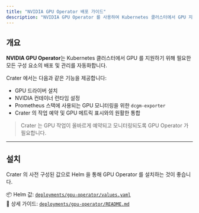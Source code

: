 ```yaml
---
title: "NVIDIA GPU Operator 배포 가이드"
description: "NVIDIA GPU Operator 를 사용하여 Kubernetes 클러스터에서 GPU 지원을 활성화하고 Crater 와 통합합니다."
---
```


## 개요

**NVIDIA GPU Operator**는 Kubernetes 클러스터에서 GPU 를 지원하기 위해 필요한 모든 구성 요소의 배포 및 관리를 자동화합니다.

Crater 에서는 다음과 같은 기능을 제공합니다:

- GPU 드라이버 설치  
- NVIDIA 컨테이너 런타임 설정  
- Prometheus 스택에 사용되는 GPU 모니터링을 위한 `dcgm-exporter`  
- Crater 의 작업 예약 및 GPU 메트릭 표시와의 원활한 통합

> Crater 는 GPU 작업이 올바르게 예약되고 모니터링되도록 GPU Operator 가 필요합니다.

---

## 설치

Crater 의 사전 구성된 값으로 Helm 을 통해 GPU Operator 를 설치하는 것이 좋습니다.

📦 Helm 값: [`deployments/gpu-operator/values.yaml`](../deployments/gpu-operator/values.yaml)  
📖 상세 가이드: [`deployments/gpu-operator/README.md`](../deployments/gpu-operator/README.md)